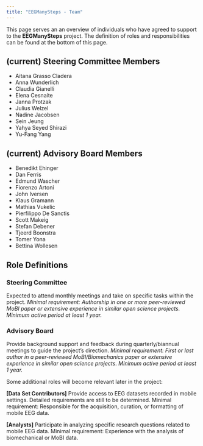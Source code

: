 ```yaml
---
title: "EEGManySteps - Team"
---
```


This page serves an an overview of individuals who have agreed to support to the **EEGManySteps** project.
The definition of roles and responsibilities can be found at the bottom of this page.

## (current) Steering Committee Members
- Aitana Grasso Cladera
- Anna Wunderlich
- Claudia Gianelli
- Elena Cesnaite
- Janna Protzak
- Julius Welzel
- Nadine Jacobsen
- Sein Jeung
- Yahya Seyed Shirazi
- Yu-Fang Yang

## (current) Advisory Board Members
- Benedikt Ehinger
- Dan Ferris
- Edmund Wascher
- Fiorenzo Artoni
- John Iversen
- Klaus Gramann
- Mathias Vukelic
- Pierfilippo De Sanctis
- Scott Makeig
- Stefan Debener
- Tjeerd Boonstra
- Tomer Yona
- Bettina Wollesen


## Role Definitions

### Steering Committee 
Expected to attend monthly meetings and take on specific tasks within the project.
*Minimal requirement: Authorship in one or more peer-reviewed MoBI paper or extensive experience in similar open science projects. Minimum active period at least 1 year.*

### Advisory Board 
Provide background support and feedback during quarterly/biannual meetings to guide the project’s direction.
*Minimal requirement: First or last author in a peer-reviewed MoBI/Biomechanics paper or extensive experience in similar open science projects. Minimum active period at least 1 year.*


Some additional roles will become relevant later in the project:

**[Data Set Contributors]**
Provide access to EEG datasets recorded in mobile settings. Detailed requirements are still to be determined.
Minimal requirement: Responsible for the acquisition, curation, or formatting of mobile EEG data.

**[Analysts]**
Participate in analyzing specific research questions related to mobile EEG data.
Minimal requirement: Experience with the analysis of biomechanical or MoBI data.